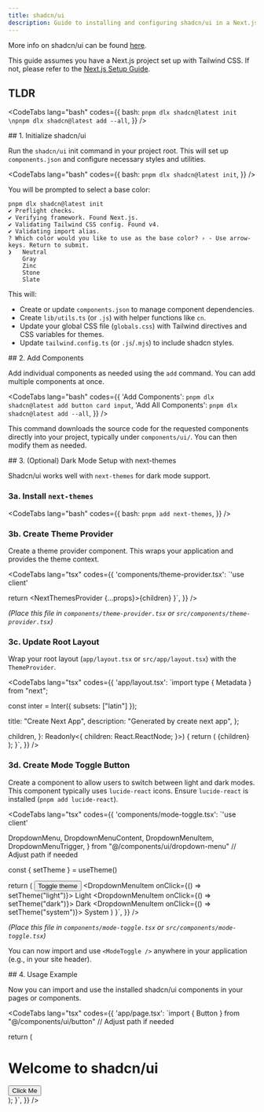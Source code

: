 ```yaml
---
title: shadcn/ui
description: Guide to installing and configuring shadcn/ui in a Next.js project using pnpm.
---
```



More info on shadcn/ui can be found [here](https://ui.shadcn.com/docs).

This guide assumes you have a Next.js project set up with Tailwind CSS. If not, please refer to the [Next.js Setup Guide](/docs/nextjs).

## TLDR

<CodeTabs lang="bash" codes={{
    bash: `pnpm dlx shadcn@latest init \npnpm dlx shadcn@latest add --all`,
  }} />

<Steps>
<Step>
## 1. Initialize shadcn/ui

Run the `shadcn/ui` init command in your project root. This will set up `components.json` and configure necessary styles and utilities.

<CodeTabs lang="bash" codes={{
    bash: `pnpm dlx shadcn@latest init`,
  }} />

You will be prompted to select a base color:

```text
pnpm dlx shadcn@latest init
✔ Preflight checks.
✔ Verifying framework. Found Next.js.
✔ Validating Tailwind CSS config. Found v4.
✔ Validating import alias.
? Which color would you like to use as the base color? › - Use arrow-keys. Return to submit.
❯   Neutral
    Gray
    Zinc
    Stone
    Slate
```

This will:
- Create or update `components.json` to manage component dependencies.
- Create `lib/utils.ts` (or `.js`) with helper functions like `cn`.
- Update your global CSS file (`globals.css`) with Tailwind directives and CSS variables for themes.
- Update `tailwind.config.ts` (or `.js`/`.mjs`) to include shadcn styles.
</Step>

<Step>
## 2. Add Components

Add individual components as needed using the `add` command. You can add multiple components at once.

<CodeTabs lang="bash" codes={{
    'Add Components': `pnpm dlx shadcn@latest add button card input`,
    'Add All Components': `pnpm dlx shadcn@latest add --all`,
  }} />

This command downloads the source code for the requested components directly into your project, typically under `components/ui/`. You can then modify them as needed.
</Step>

<Step>
## 3. (Optional) Dark Mode Setup with next-themes

Shadcn/ui works well with `next-themes` for dark mode support.

### 3a. Install `next-themes`

<CodeTabs lang="bash" codes={{
    bash: `pnpm add next-themes`,
  }} />

### 3b. Create Theme Provider

Create a theme provider component. This wraps your application and provides the theme context.

<CodeTabs lang="tsx" codes={{
    'components/theme-provider.tsx': `'use client'


  return <NextThemesProvider {...props}>{children}</NextThemesProvider>
}`,
  }} />


*(Place this file in `components/theme-provider.tsx` or `src/components/theme-provider.tsx`)*

### 3c. Update Root Layout

Wrap your root layout (`app/layout.tsx` or `src/app/layout.tsx`) with the `ThemeProvider`.

<CodeTabs lang="tsx" codes={{
    'app/layout.tsx': `import type { Metadata } from "next";

const inter = Inter({ subsets: ["latin"] });

  title: "Create Next App",
  description: "Generated by create next app",
};

  children,
}: Readonly<{
  children: React.ReactNode;
}>) {
  return (
    <html lang="en" suppressHydrationWarning>
      <body className={inter.className}>
        <ThemeProvider
          attribute="class"
          defaultTheme="system"
          enableSystem
          disableTransitionOnChange
        >
          {children}
        </ThemeProvider>
      </body>
    </html>
  );
}`,
  }} />


### 3d. Create Mode Toggle Button

Create a component to allow users to switch between light and dark modes. This component typically uses `lucide-react` icons. Ensure `lucide-react` is installed (`pnpm add lucide-react`).

<CodeTabs lang="tsx" codes={{
    'components/mode-toggle.tsx': `'use client'


  DropdownMenu,
  DropdownMenuContent,
  DropdownMenuItem,
  DropdownMenuTrigger,
} from "@/components/ui/dropdown-menu" // Adjust path if needed

  const { setTheme } = useTheme()

  return (
    <DropdownMenu>
      <DropdownMenuTrigger asChild>
        <Button variant="outline" size="icon">
          <Sun className="h-[1.2rem] w-[1.2rem] rotate-0 scale-100 transition-all dark:-rotate-90 dark:scale-0" />
          <Moon className="absolute h-[1.2rem] w-[1.2rem] rotate-90 scale-0 transition-all dark:rotate-0 dark:scale-100" />
          <span className="sr-only">Toggle theme</span>
        </Button>
      </DropdownMenuTrigger>
      <DropdownMenuContent align="end">
        <DropdownMenuItem onClick={() => setTheme("light")}>
          Light
        </DropdownMenuItem>
        <DropdownMenuItem onClick={() => setTheme("dark")}>
          Dark
        </DropdownMenuItem>
        <DropdownMenuItem onClick={() => setTheme("system")}>
          System
        </DropdownMenuItem>
      </DropdownMenuContent>
    </DropdownMenu>
  )
}`,
  }} />


*(Place this file in `components/mode-toggle.tsx` or `src/components/mode-toggle.tsx`)*

You can now import and use `<ModeToggle />` anywhere in your application (e.g., in your site header).
</Step>

<Step>
## 4. Usage Example

Now you can import and use the installed shadcn/ui components in your pages or components.

<CodeTabs lang="tsx" codes={{
    'app/page.tsx': `import { Button } from "@/components/ui/button" // Adjust path if needed

  return (
    <main className="flex min-h-screen flex-col items-center p-24">
      <div className="absolute top-4 right-4">
        <ModeToggle />
      </div>
      <h1 className="text-4xl font-bold mb-4">Welcome to shadcn/ui</h1>
      <Button>Click Me</Button>
    </main>
  );
}`,
  }} />
</Step>

</Steps>
